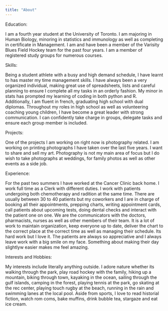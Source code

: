 ```yaml
---
title: "About"
---
```


Education:

I am a fourth year student at the University of Toronto. I am majoring in Human Biology, minoring in statistics and immunology as well as completing in certificate in Management. I am and have been a member of the Varisity Blues Field Hockey team for the past four years. I am a member of registered study groups for numerous courses.

Skills:

Being a student athlete with a busy and high demand schedule, I have learnt to has master my time management skills. I have always been a very organized individual, making great use of spreadsheets, lists and careful planning to ensure I complete all my tasks in an orderly fashion. My minor in stats has prompted my learning of coding in both python and R. Additionally, I am fluent in french, graduating high school with dual diplomas. Throughout my roles in high school as well as volunteering coaching young children, I have become a great leader with strong communication. I can confidently take charge in groups, delegate tasks and ensure each group member is included.

Projects:

One of the projects I am working on right now is photography related. I am working on printing photographs I have taken over the last five years. I want to share and sell my art. Photography is not my main area of focus but I do wish to take photographs at weddings, for family photos as well as other events as a side job.

Experience:

For the past two summers I have worked at the Cancer Clinic back home. I work full time as a Clerk with different duties. I work with patients undergoing both chemotherapy and radition at the same time. There are usually between 30 to 40 patients but my coworkers and I are in charge of booking all their appointments, prepping charts, writing appointment cards, call patients about upcoming tests, doing dental checks and interact with the patient one on one. We are the communicators with the doctors, pharmacists, nurses as well as other members of their team. It is a lot of work to maintain organization, keep everyone up to date, deliver the chart to the correct place at the correct time as well as managing their schedule. Its hard work but I love it. The patients are always so appreciative and I always leave work with a big smile on my face. Something about making their day slightlyw easier makes me feel amazing.

Interests and Hobbies:

My interests include literally anything outside. I adore nature whether its walking through the park, play road hockey with the family, hiking up a mountain, biking through town, kayaking in the ocean, sailing through the gulf islands, camping in the forest, playing tennis at the park, go skating at the rec center, playing touch rugby at the beach, running in the rain and swimming lanes at the local pool. Aside from sports, I love to read historial fiction, watch rom coms, bake muffins, drink bubble tea, stargaze and eat ice cream.
